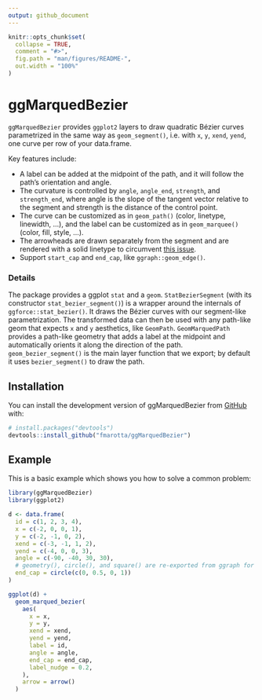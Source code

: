 ```yaml
---
output: github_document
---
```


<!-- README.md is generated from README.Rmd. Please edit that file -->

```r
knitr::opts_chunk$set(
  collapse = TRUE,
  comment = "#>",
  fig.path = "man/figures/README-",
  out.width = "100%"
)
```

# ggMarquedBezier

<!-- badges: start -->
<!-- badges: end -->

`ggMarquedBezier` provides `ggplot2` layers to draw quadratic Bézier curves parametrized in the same way as `geom_segment()`, i.e. with `x`, `y`, `xend`, `yend`, one curve per row of your data.frame.

Key features include:

* A label can be added at the midpoint of the path, and it will follow the path's orientation and angle.
* The curvature is controlled by `angle`, `angle_end`, `strength`, and `strength_end`, where angle is the slope of the tangent vector relative to the segment and strength is the distance of the control point.
* The curve can be customized as in `geom_path()` (color, linetype, linewidth, ...), and the label can be customized as in `geom_marquee()` (color, fill, style, ...).
* The arrowheads are drawn separately from the segment and are rendered with a solid linetype to circumvent [this issue](https://github.com/tidyverse/ggplot2/issues/2442).
* Support `start_cap` and `end_cap`, like `ggraph::geom_edge()`.

### Details

The package provides a ggplot `stat` and a `geom`.
`StatBezierSegment` (with its constructor `stat_bezier_segment()`) is a wrapper around the internals of `ggforce::stat_bezier()`.
It draws the Bézier curves with our segment-like parametrization.
The transformed data can then be used with any path-like geom that expects `x` and `y` aesthetics, like `GeomPath`.
`GeomMarquedPath` provides a path-like geometry that adds a label at the midpoint and automatically orients it along the direction of the path.
`geom_bezier_segment()` is the main layer function that we export; by default it uses `bezier_segment()` to draw the path.

## Installation

You can install the development version of ggMarquedBezier from [GitHub](https://github.com/) with:

``` r
# install.packages("devtools")
devtools::install_github("fmarotta/ggMarquedBezier")
```

## Example

This is a basic example which shows you how to solve a common problem:

```r
library(ggMarquedBezier)
library(ggplot2)

d <- data.frame(
  id = c(1, 2, 3, 4),
  x = c(-2, 0, 0, 1),
  y = c(-2, -1, 0, 2),
  xend = c(-3, -1, 1, 2),
  yend = c(-4, 0, 0, 3),
  angle = c(-90, -40, 30, 30),
  # geometry(), circle(), and square() are re-exported from ggraph for convenience
  end_cap = circle(c(0, 0.5, 0, 1))
)

ggplot(d) +
  geom_marqued_bezier(
    aes(
      x = x,
      y = y,
      xend = xend,
      yend = yend,
      label = id,
      angle = angle,
      end_cap = end_cap,
      label_nudge = 0.2,
    ),
    arrow = arrow()
  )

```
